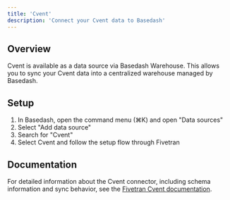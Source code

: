 ```yaml
---
title: 'Cvent'
description: 'Connect your Cvent data to Basedash'
---
```


## Overview

Cvent is available as a data source via Basedash Warehouse. This allows you to sync your Cvent data into a centralized warehouse managed by Basedash.

## Setup

1. In Basedash, open the command menu (⌘K) and open "Data sources"
2. Select "Add data source"
3. Search for "Cvent"
4. Select Cvent and follow the setup flow through Fivetran

## Documentation

For detailed information about the Cvent connector, including schema information and sync behavior, see the [Fivetran Cvent documentation](https://fivetran.com/docs/connectors/applications/cvent).
